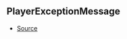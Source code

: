## PlayerExceptionMessage



- [Source](https://github.com/Androz2091/discord-player/blob/1a12f69/packages/utils/src/Errors.ts#L1)